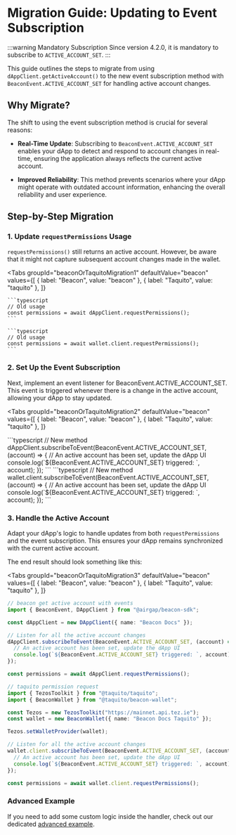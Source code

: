 
# Migration Guide: Updating to Event Subscription

:::warning Mandatory Subscription
Since version 4.2.0, it is mandatory to subscribe to `ACTIVE_ACCOUNT_SET`.
:::

This guide outlines the steps to migrate from using `dAppClient.getActiveAccount()` to the new event subscription method with `BeaconEvent.ACTIVE_ACCOUNT_SET` for handling active account changes.

## Why Migrate?

The shift to using the event subscription method is crucial for several reasons:

- **Real-Time Update**: Subscribing to `BeaconEvent.ACTIVE_ACCOUNT_SET` enables your dApp to detect and respond to account changes in real-time, ensuring the application always reflects the current active account.

- **Improved Reliability**: This method prevents scenarios where your dApp might operate with outdated account information, enhancing the overall reliability and user experience.

## Step-by-Step Migration

### 1. Update `requestPermissions` Usage

`requestPermissions()` still returns an active account. However, be aware that it might not capture subsequent account changes made in the wallet.

<Tabs
  groupId="beaconOrTaquitoMigration1"
  defaultValue="beacon"
  values={[
    { label: "Beacon", value: "beacon" },
    { label: "Taquito", value: "taquito" },
  ]}
>
  <TabItem value="beacon">

    ```typescript
    // Old usage
    const permissions = await dAppClient.requestPermissions();
    ```

  </TabItem>
  <TabItem value="taquito">

    ```typescript
    // Old usage
    const permissions = await wallet.client.requestPermissions();
    ```

  </TabItem>
</Tabs>

### 2. Set Up the Event Subscription

Next, implement an event listener for BeaconEvent.ACTIVE_ACCOUNT_SET. This event is triggered whenever there is a change in the active account, allowing your dApp to stay updated.

<Tabs
  groupId="beaconOrTaquitoMigration2"
  defaultValue="beacon"
  values={[
    { label: "Beacon", value: "beacon" },
    { label: "Taquito", value: "taquito" },
  ]}
>
  <TabItem value="beacon">
    ```typescript
    // New method
    dAppClient.subscribeToEvent(BeaconEvent.ACTIVE_ACCOUNT_SET, (account) => {
      // An active account has been set, update the dApp UI
      console.log(`${BeaconEvent.ACTIVE_ACCOUNT_SET} triggered: `, account);
    });
    ```
  </TabItem>
  <TabItem value="taquito">
    ```typescript
    // New method
    wallet.client.subscribeToEvent(BeaconEvent.ACTIVE_ACCOUNT_SET, (account) => {
      // An active account has been set, update the dApp UI
      console.log(`${BeaconEvent.ACTIVE_ACCOUNT_SET} triggered: `, account);
    });
    ```
  </TabItem>
</Tabs>

### 3. Handle the Active Account

Adapt your dApp's logic to handle updates from both `requestPermissions` and the event subscription. This ensures your dApp remains synchronized with the current active account.

The end result should look something like this:

<Tabs
  groupId="beaconOrTaquitoMigration3"
  defaultValue="beacon"
  values={[
    { label: "Beacon", value: "beacon" },
    { label: "Taquito", value: "taquito" },
  ]}
>
  <TabItem value="beacon">

```ts live
// beacon get active account with events
import { BeaconEvent, DAppClient } from "@airgap/beacon-sdk";

const dAppClient = new DAppClient({ name: "Beacon Docs" });

// Listen for all the active account changes
dAppClient.subscribeToEvent(BeaconEvent.ACTIVE_ACCOUNT_SET, (account) => {
  // An active account has been set, update the dApp UI
  console.log(`${BeaconEvent.ACTIVE_ACCOUNT_SET} triggered: `, account);
});

const permissions = await dAppClient.requestPermissions();
```

</TabItem>
  <TabItem value="taquito">

```ts live
// taquito permission request
import { TezosToolkit } from "@taquito/taquito";
import { BeaconWallet } from "@taquito/beacon-wallet";

const Tezos = new TezosToolkit("https://mainnet.api.tez.ie");
const wallet = new BeaconWallet({ name: "Beacon Docs Taquito" });

Tezos.setWalletProvider(wallet);

// Listen for all the active account changes
wallet.client.subscribeToEvent(BeaconEvent.ACTIVE_ACCOUNT_SET, (account) => {
  // An active account has been set, update the dApp UI
  console.log(`${BeaconEvent.ACTIVE_ACCOUNT_SET} triggered: `, account);
});

const permissions = await wallet.client.requestPermissions();
```

  </TabItem>
</Tabs>

### Advanced Example

If you need to add some custom logic inside the handler, check out our dedicated [advanced example](/getting-started/subscribe-to-active-account).
